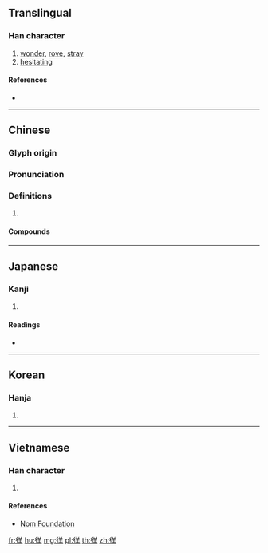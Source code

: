 {{character info/new}}
==Translingual==

===Han character===
{{Han char|rn=60|rad=彳|as=06|sn=9|four=28251|canj=HOTQ|ids=⿰彳羊}}

# [[wonder]], [[rove]], [[stray]]
# [[hesitating]]

====References====
* {{Han ref|kx=0366.140|dkj=10094|dj=0687.080|hdz=20820.020|uh=5F89|ud=24457|bh=ABE2|bd=44002}}

----

==Chinese==
{{zh-forms}}

===Glyph origin===
{{Han etym}}

===Pronunciation===
{{zh-pron
|m=yáng
|c=joeng4
|mc=y
|oc=y
|cat=
}}

===Definitions===
{{zh-hanzi}}

# {{rfdef|zh}}

====Compounds====
{{zh-der|彷徉|徉徜|徜徉}}

----

==Japanese==

===Kanji===
{{ja-kanji|grade=|rs=彳06}}

# {{defn|lang=ja|sort=彳06}}

====Readings====
* {{ja-readings|on=[[よう]] (yō)|kun=[[さまよう]] (samayou)}}

----

==Korean==

===Hanja===
{{ko-hanja|hangeul=양|eumhun=|rv=yang|mr=yang|y=yang}}

# {{defn|lang=ko|sort=彳06}}

----

==Vietnamese==

===Han character===
{{vi-readings|rs=彳06|hanviet=dương}}

# {{defn|lang=vi|sort=彳06}}

====References====
* [http://nomfoundation.org/common/nom_details.php?codepoint=5f89 Nom Foundation]

[[fr:徉]]
[[hu:徉]]
[[mg:徉]]
[[pl:徉]]
[[th:徉]]
[[zh:徉]]